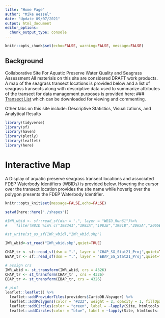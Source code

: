 ```yaml
---
title: "Home Page"
author: "Mike Wessel"
date: "Update 09/07/2021"
output: html_document
editor_options: 
  chunk_output_type: console
---
```



```r
knitr::opts_chunk$set(echo=FALSE, warning=FALSE, message=FALSE)
```


## Background

Collaborative Site For Aquatic Preserve Water Quality and Seagrass Assessment
All materials on this site are considered DRAFT work products. A map of the seagrass transect locations is provided below and a list of seagrass transects along with descriptive data used to summarize attributes of the transect for data management purposes is provided here: 
### [Transect List](https://mikewessel.github.io/AP/docs/sites.pdf){target="_blank"}
which can be downloaded for viewing and commenting. 

Other tabs on this site include:
  Descriptive Statistics, 
  Visualizations, and 
  Analytical Results


```r

library(tidyverse)
library(sf)
library(haven)
library(plotly)
library(leaflet)
library(here)
```

# Interactive Map 
A Display of aquatic preserve seagrass transect locations and associated FDEP Waterbody Identifiers (WBIDs) is provided below. Hovering the cursor over the transect location provides the site name while hoverig over the polygon presents the FDEP Waterbody Identifier.





```r
knitr::opts_knit$set(message=FALSE,echo=FALSE)

setwd(here::here("./shapes"))

#IWR_wbid <- sf::read_sf(dsn = ".", layer = "WBID_Run61")%>%
#    filter(WBID %in% c("1983A1","1983A","1983B","1991B","2065A","2065B","2065C","2065D","2065E","2065F","2065G","2065H1","1991A","2056A","2056B","3240A","3240B","3258A1","3258I"))

#st_write(st_as_sf(IWR_wbid),"IWR_wbid.shp")

IWR_wbid<-st_read("IWR_wbid.shp",quiet=TRUE)

CHAP_tr <- sf::read_sf(dsn = ".", layer = "CHAP_SG_Stat21_Proj",quiet=TRUE)
EBAP_tr <- sf::read_sf(dsn = ".", layer = "EBAP_SG_Stat21_Proj",quiet=TRUE)

# assign crs
IWR_wbid <- st_transform(IWR_wbid, crs = 4326)
CHAP_tr <- st_transform(CHAP_tr , crs = 4326)
EBAP_tr <- st_transform(EBAP_tr, crs = 4326)

# plot
leaflet::leaflet() %>%
  leaflet::addProviderTiles(providers$CartoDB.Voyager) %>%
  leaflet::addPolygons(color = "#222", weight = 2, opacity = 1, fillOpacity = 0,label = ~lapply(WBID, htmltools::htmlEscape), data = IWR_wbid ) %>%
  leaflet::addCircles(color = "green", label = ~lapply(Site, htmltools::htmlEscape),data = CHAP_tr)%>%
  leaflet::addCircles(color = "blue", label = ~lapply(Site, htmltools::htmlEscape),data = EBAP_tr)
```



